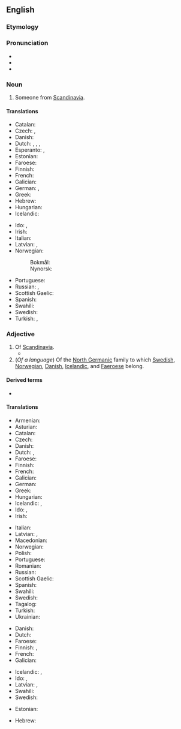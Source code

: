 ==English==
{{wikipedia}}

===Etymology===
{{suffix|en|Scandinavia|an}}

===Pronunciation===
* {{IPA|en|/ˌskændɪˈneɪvi.ən/}}
* {{audio|en|en-us-Scandinavian.ogg|Audio (US)}}
* {{hyphenation|en|Scan|di|na|vi|an}}

===Noun===
{{en-noun}}

# Someone from [[Scandinavia]].

====Translations====
{{trans-top|someone from Scandinavia}}
* Catalan: {{t|ca|escandinau|m}}
* Czech: {{t|cs|Skandinávec|m}}, {{t|cs|Skandinávka|f}}
* Danish: {{t|da|skandinav|c}}
* Dutch: {{t+|nl|Scandinaviër|m}}, {{t+|nl|Scandinaaf|m}}, {{t+|nl|Scandinavische|f}}, {{t+|nl|Scandinaafse|f}}
* Esperanto: {{t|eo|skandinavo}} {{qualifier|man or woman}}, {{t|eo|skandinavino}} {{qualifier|woman}}
* Estonian: {{t|et|skandinaavlane}}
* Faroese: {{t|fo|skandinavi|m}}
* Finnish: {{t+|fi|skandinaavi}}
* French: {{t+|fr|Scandinave|m|f}}
* Galician: {{t|gl|escandinavo|m}}
* German: {{t+|de|Skandinavier|m}}, {{t+|de|Skandinavierin|f}}
* Greek: {{t+|el|Σκανδιναβός|m}}
* Hebrew: {{t+|he|סקנדינבי}}
* Hungarian: {{t+|hu|skandináv}}
* Icelandic: {{t|is|Skandinavi|m}}
{{trans-mid}}
* Ido: {{t+|io|Skandinaviano}}, {{t|io|Skandinavo}}
* Irish: {{t|ga|Lochlannach|m}}
* Italian: {{t+|it|scandinavo|m}}
* Latvian: {{t|lv|skandināvs|m}}, {{t|lv|skandināviete|f}}
* Norwegian:
*: Bokmål: {{t|nb|skandinav|m}}
*: Nynorsk: {{t|nn|skandinav|m}}
* Portuguese: {{t+|pt|escandinavo|m}}
* Russian: {{t+|ru|скандина́в|m}}, {{t+|ru|скандина́вка|f}}
* Scottish Gaelic: {{t|gd|Lochlannach|m}}
* Spanish: {{t+|es|escandinavo|m}}
* Swahili: {{t|sw|Mskandinavi}}
* Swedish: {{t+|sv|skandinav|c}}
* Turkish: {{t+|tr|İskandinav}}, {{t|tr|İskandinavyalı}}
{{trans-bottom}}

===Adjective===
{{en-adj}}

# Of [[Scandinavia]].
#* {{quote-journal|en|date=2013-06-08|volume=407|issue=8839|page=55|magazine={{w|The Economist}}
|title=[http://www.economist.com/news/business/21579011-president-proposes-new-round-intellectual-property-reform-obama-goes-troll-hunting Obama goes troll-hunting]
|passage=The solitary, lumbering trolls of '''Scandinavian''' mythology would sometimes be turned to stone by exposure to sunlight. Barack Obama is hoping that several measures announced on June 4th will have a similarly paralysing effect on their modern incarnation, the patent troll.}}
# (''Of a language'') Of the [[North Germanic]] family to which [[Swedish]], [[Norwegian]], [[Danish]], [[Icelandic]], and [[Faeroese]] belong.

====Derived terms====
* {{l|en|Scandinavian Peninsula}}

====Translations====
{{trans-top|of Scandinavia}}
* Armenian: {{t+|hy|սկանդինավյան}}
* Asturian: {{t|ast|escandinavu}}
* Catalan: {{t|ca|escandinau}}
* Czech: {{t+|cs|skandinávský}}
* Danish: {{t|da|skandinavisk}}
* Dutch: {{t+|nl|Scandinavisch}}, {{t+|nl|Scandinaafs}}
* Faroese: {{t|fo|skandinaviskur|m}}
* Finnish: {{t+|fi|skandinaavinen}}
* French: {{t+|fr|scandinave}}
* Galician: {{t|gl|escandinavo}}
* German: {{t+|de|skandinavisch}}
* Greek: {{t+|el|σκανδιναβικός|m}}
* Hungarian: {{t+|hu|skandináv}}
* Icelandic: {{t|is|skandinavískur|m}}, {{t+|is|norrænn|m}}
* Ido: {{t+|io|Skandinaviana}}, {{t|io|Skandinava}}
* Irish: {{t|ga|Lochlannach}}
{{trans-mid}}
* Italian: {{t+|it|scandinavo}}
* Latvian: {{t|lv|skandināvu}}, {{t|lv|skandināvisks}}
* Macedonian: {{t|mk|сканди́навски}}
* Norwegian: {{t+|no|skandinavisk}}
* Polish: {{t+|pl|skandynawski|m}}
* Portuguese: {{t+|pt|escandinavo}}
* Romanian: {{t+|ro|scandinav}}
* Russian: {{t+|ru|скандина́вский}}
* Scottish Gaelic: {{t|gd|Lochlannach}}
* Spanish: {{t+|es|escandinavo}}
* Swahili: {{t|sw|-a Uskandinavi}}
* Swedish: {{t+|sv|skandinavisk}}
* Tagalog: {{t|tl|Eskandinabo}}
* Turkish: {{t+|tr|İskandinav}}
* Ukrainian: {{t|uk|скандина́вський|m}}
{{trans-bottom}}

{{trans-top|of the North Germanic family of languages}}
* Danish: {{t|da|skandinavisk}}
* Dutch: {{t+|nl|Scandinavisch}}
* Faroese: {{t|fo|skandinaviskur|m}}
* Finnish: {{t+|fi|skandinaavinen}}, {{t|fi|pohjoisgermaaninen}}
* French: {{t+|fr|scandinave}}
* Galician: {{t|gl|escandinavo|m}}
{{trans-mid}}
* Icelandic: {{t|is|skandinavískur|m}}, {{t+|is|norrænn|m}}
* Ido: {{t+|io|Skandinaviana}}, {{t|io|Skandinava}}
* Latvian: {{t|lv|skandināvu}}, {{t|lv|skandināvisks}}
* Swahili: {{t|sw|-a Kiskandinavi}}
* Swedish: {{t+|sv|skandinavisk}}
{{trans-bottom}}

{{checktrans-top}}
* Estonian: {{t-check|et|skandinaavia}}
{{trans-mid}}
* Hebrew: {{t+check|he|סקנדינבי}}
{{trans-bottom}}